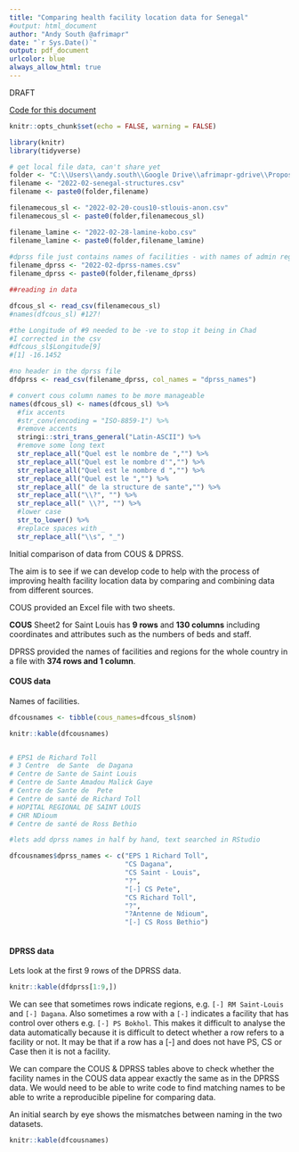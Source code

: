 ```yaml
---
title: "Comparing health facility location data for Senegal"
#output: html_document
author: "Andy South @afrimapr"
date: "`r Sys.Date()`"
output: pdf_document
urlcolor: blue
always_allow_html: true
---
```


DRAFT

[Code for this document](https://github.com/afrimapr/senegal-healthsites-2022/blob/master/senegal-healthsites-compare.Rmd)   

```r
knitr::opts_chunk$set(echo = FALSE, warning = FALSE)

library(knitr)
library(tidyverse)

```


```r

# get local file data, can't share yet
folder <- "C:\\Users\\andy.south\\Google Drive\\afrimapr-gdrive\\Proposals\\2022-01-senegal-covidaction\\data\\"
filename <- "2022-02-senegal-structures.csv"
filename <- paste0(folder,filename)

filenamecous_sl <- "2022-02-20-cous10-stlouis-anon.csv"
filenamecous_sl <- paste0(folder,filenamecous_sl)

filename_lamine <- "2022-02-28-lamine-kobo.csv"
filename_lamine <- paste0(folder,filename_lamine)
  
#dprss file just contains names of facilities - with names of admin regions in too
filename_dprss <- "2022-02-dprss-names.csv"
filename_dprss <- paste0(folder,filename_dprss)

##reading in data

dfcous_sl <- read_csv(filenamecous_sl)
#names(dfcous_sl) #127!

#the Longitude of #9 needed to be -ve to stop it being in Chad
#I corrected in the csv
#dfcous_sl$Longitude[9]
#[1] -16.1452

#no header in the dprss file
dfdprss <- read_csv(filename_dprss, col_names = "dprss_names")

# convert cous column names to be more manageable
names(dfcous_sl) <- names(dfcous_sl) %>% 
  #fix accents
  #str_conv(encoding = "ISO-8859-1") %>% 
  #remove accents
  stringi::stri_trans_general("Latin-ASCII") %>%
  #remove some long text
  str_replace_all("Quel est le nombre de ","") %>%
  str_replace_all("Quel est le nombre d'","") %>%
  str_replace_all("Quel est le nombre d ","") %>%
  str_replace_all("Quel est le ","") %>% 
  str_replace_all(" de la structure de sante","") %>% 
  str_replace_all("\\?", "") %>% 
  str_replace_all(" \\?", "") %>%  
  #lower case
  str_to_lower() %>%
  #replace spaces with _
  str_replace_all("\\s", "_")


```

Initial comparison of data from COUS & DPRSS.

The aim is to see if we can develop code to help with the process of improving health facility location data by comparing and combining data from different sources.

COUS provided an Excel file with two sheets.

**COUS** Sheet2 for Saint Louis has **9 rows** and **130 columns** including coordinates and attributes such as the numbers of beds and staff.

DPRSS provided the names of facilities and regions for the whole country in a file with **374 rows and 1 column**.

#### COUS data

Names of facilities.

```r

dfcousnames <- tibble(cous_names=dfcous_sl$nom)

knitr::kable(dfcousnames)


# EPS1 de Richard Toll
# 3 Centre  de Sante  de Dagana
# Centre de Sante de Saint Louis
# Centre de Sante Amadou Malick Gaye
# Centre de Sante de  Pete
# Centre de santé de Richard Toll
# HOPITAL REGIONAL DE SAINT LOUIS
# CHR NDioum
# Centre de santé de Ross Bethio

#lets add dprss names in half by hand, text searched in RStudio

dfcousnames$dprss_names <- c("EPS 1 Richard Toll",
                             "CS Dagana",
                             "CS Saint - Louis",
                             "?",
                             "[-] CS Pete",
                             "CS Richard Toll",
                             "?",
                             "?Antenne de Ndioum",
                             "[-] CS Ross Bethio")
  


```
#### DPRSS data

Lets look at the first 9 rows of the DPRSS data.

```r

knitr::kable(dfdprss[1:9,])

```
We can see that sometimes rows indicate regions, e.g. `[-] RM Saint-Louis` and `[-] Dagana`. Also sometimes a row with a `[-]` indicates a facility that has control over others e.g. `[-] PS Bokhol`. This makes it difficult to analyse the data automatically because it is difficult to detect whether a row refers to a facility or not. It may be that if a row has a [-] and does not have PS, CS or Case then it is not a facility.

We can compare the COUS & DPRSS tables above to check whether the facility names in the COUS data appear exactly the same as in the DPRSS data. We would need to be able to write code to find matching names to be able to write a reproducible pipeline for comparing data.

An initial search by eye shows the mismatches between naming in the two datasets.

```r

knitr::kable(dfcousnames)

```







